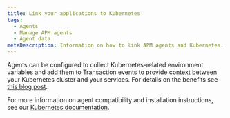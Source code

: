 ```yaml
---
title: Link your applications to Kubernetes
tags:
  - Agents
  - Manage APM agents
  - Agent data
metaDescription: Information on how to link APM agents and Kubernetes.
---
```


Agents can be configured to collect Kubernetes-related environment variables and add them to Transaction events to provide context between your Kubernetes cluster and your services. For details on the benefits see [this blog post](https://blog.newrelic.com/engineering/monitoring-application-performance-in-kubernetes/ "Link opens in a new window.").

For more information on agent compatibility and installation instructions, see our [Kubernetes documentation](https://docs.newrelic.com/docs/integrations/kubernetes-integration/metadata-injection/kubernetes-apm-metadata-injection).
